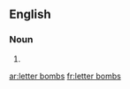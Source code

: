 ==English==

===Noun===
{{head|en|noun plural form}}

# {{plural of|letter bomb|lang=en}}

[[ar:letter bombs]]
[[fr:letter bombs]]